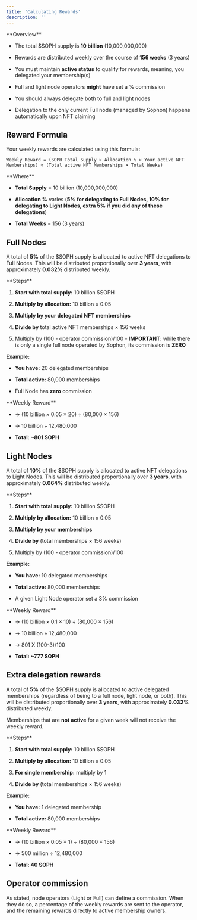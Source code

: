 ```yaml
---
title: 'Calculating Rewards'
description: ''
---
```


<Info>
  **Overview**

  * The total $SOPH supply is **10 billion** (10,000,000,000)

  * Rewards are distributed weekly over the course of **156 weeks** (3 years)

  * You must maintain **active status** to qualify for rewards, meaning, you delegated your membership(s)

  * Full and light node operators **might** have set a % commission

  * You should always delegate both to full and light nodes

  * Delegation to the only current Full node (managed by Sophon) happens automatically upon NFT claiming
</Info>

## Reward Formula

Your weekly rewards are calculated using this formula:

```
Weekly Reward = (SOPH Total Supply × Allocation % × Your active NFT Memberships) ÷ (Total active NFT Memberships × Total Weeks)
```

<Note>
  **Where**

  * **Total Supply** = 10 billion (10,000,000,000)

  * **Allocation %** varies (**5% for delegating to Full Nodes, 10% for delegating to Light Nodes, extra 5% if you did any of these delegations**)

  * **Total Weeks** = 156 (3 years)
</Note>

## Full Nodes

A total of **5%** of the $SOPH supply is allocated to active NFT delegations to Full Nodes. This will be distributed proportionally over **3 years**, with approximately **0.032%** distributed weekly.

<Info>
  **Steps**

  1. **Start with total supply:** 10 billion $SOPH

  2. **Multiply by allocation:** 10 billion × 0.05

  3. **Multiply by your delegated NFT memberships**

  4. **Divide by** total active NFT memberships × 156 weeks

  5. Multiply by (100 - operator commission)/100 - **IMPORTANT**: while there is only a single full node operated by Sophon, its commission is **ZERO**
</Info>

**Example:**

* **You have:** 20 delegated memberships

* **Total active:** 80,000 memberships

* Full Node has **zero** commission

<Tip>
  **Weekly Reward**

  * -> (10 billion × 0.05 × 20) ÷ (80,000 × 156)

  * -> 10 billion ÷ 12,480,000

  * **Total: \~801 SOPH**
</Tip>

## Light Nodes

A total of **10%** of the $SOPH supply is allocated to active NFT delegations to Light Nodes. This will be distributed proportionally over **3 years**, with approximately **0.064%** distributed weekly.

<Info>
  **Steps**

  1. **Start with total supply:** 10 billion $SOPH

  2. **Multiply by allocation:** 10 billion × 0.05

  3. **Multiply by your memberships**

  4. **Divide by** (total memberships × 156 weeks)

  5. Multiply by (100 - operator commission)/100
</Info>

**Example:**

* **You have:** 10 delegated memberships

* **Total active:** 80,000 memberships

* A given Light Node operator set a 3% commission

<Tip>
  **Weekly Reward**

  * -> (10 billion × 0.1 × 10) ÷ (80,000 × 156)

  * -> 10 billion  ÷ 12,480,000

  * -> 801 X (100-3)/100

  * **Total: \~777 SOPH**
</Tip>

## Extra delegation rewards

A total of **5%** of the $SOPH supply is allocated to active delegated memberships (regardless of being to a full node, light node, or both). This will be distributed proportionally over **3 years**, with approximately **0.032%** distributed weekly.

<Warning>Memberships that are **not active** for a given week will not receive the weekly reward.</Warning>

<Info>
  **Steps**

  1. **Start with total supply:** 10 billion $SOPH

  2. **Multiply by allocation:** 10 billion × 0.05

  3. **For single membership:** multiply by 1

  4. **Divide by** (total memberships × 156 weeks)
</Info>

**Example:**

* **You have:** 1 delegated membership

* **Total active:** 80,000 memberships

<Tip>
  **Weekly Reward**

  * -> (10 billion × 0.05 × 1) ÷ (80,000 × 156)

  * -> 500 million ÷ 12,480,000

  * **Total: 40 SOPH**
</Tip>

## Operator commission

As stated, node operators (Light or Full) can define a commission. When they do so, a percentage of the weekly rewards are sent to the operator, and the remaining rewards directly to active membership owners.